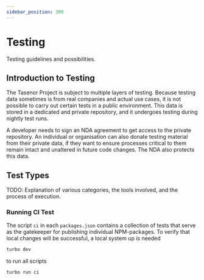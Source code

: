 ```yaml
---
sidebar_position: 300
---
```


# Testing

Testing guidelines and possibilities.

## Introduction to Testing
The Tasenor Project is subject to multiple layers of testing. Because testing data sometimes is from real companies and actual use cases, it is not possible to carry out certain tests in a public environment. This data is stored in a dedicated and private repository, and it undergoes testing during nightly test runs.

A developer needs to sign an NDA agreement to get access to the private repository. An individual or organisation can also donate testing material from their private data, if they want to ensure processes critical to them remain intact and unaltered in future code changes. The NDA also protects this data.

## Test Types

TODO: Explanation of various categories, the tools involved, and the process of execution.

### Running CI Test

The script `ci` in each `packages.json` contains a collection of tests that serve as the gatekeeper for publishing individual NPM-packages. To verify that local changes will be successful, a local system up is needed
```sh
turbo dev
```
to run all scripts
```sh
turbo run ci
```
